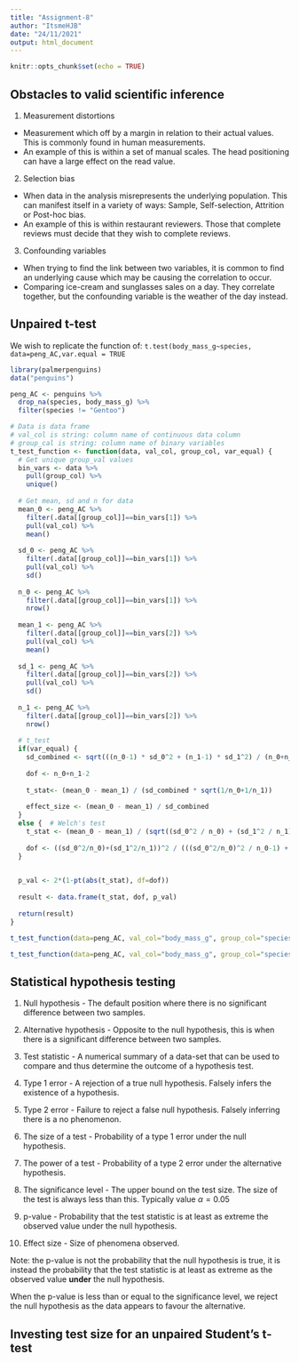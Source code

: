 ```yaml
---
title: "Assignment-8"
author: "ItsmeHJB"
date: "24/11/2021"
output: html_document
---
```


```r
knitr::opts_chunk$set(echo = TRUE)
```

## Obstacles to valid scientific inference

1. Measurement distortions
 - Measurement which off by a margin in relation to their actual values. This is commonly found in human measurements.
 - An example of this is within a set of manual scales. The head positioning can have a large effect on the read value.
 
2. Selection bias
 - When data in the analysis misrepresents the underlying population. This can manifest itself in a variety of ways: Sample, Self-selection, Attrition or Post-hoc bias.
 - An example of this is within restaurant reviewers. Those that complete reviews must decide that they wish to complete reviews.

3. Confounding variables
 - When trying to find the link between two variables, it is common to find an underlying cause which may be causing the correlation to occur.
 - Comparing ice-cream and sunglasses sales on a day. They correlate together, but the confounding variable is the weather of the day instead.
 
## Unpaired t-test

We wish to replicate the function of: ``` t.test(body_mass_g~species, data=peng_AC,var.equal = TRUE ```

```r
library(palmerpenguins)
data("penguins")

peng_AC <- penguins %>%
  drop_na(species, body_mass_g) %>%
  filter(species != "Gentoo")
```

```r
# Data is data frame
# val_col is string: column name of continuous data column
# group_cal is string: column name of binary variables
t_test_function <- function(data, val_col, group_col, var_equal) {
  # Get unique group_val values
  bin_vars <- data %>%
    pull(group_col) %>% 
    unique()
  
  # Get mean, sd and n for data
  mean_0 <- peng_AC %>% 
    filter(.data[[group_col]]==bin_vars[1]) %>%
    pull(val_col) %>%
    mean()
  
  sd_0 <- peng_AC %>% 
    filter(.data[[group_col]]==bin_vars[1]) %>%
    pull(val_col) %>%
    sd()
  
  n_0 <- peng_AC %>% 
    filter(.data[[group_col]]==bin_vars[1]) %>%
    nrow()
  
  mean_1 <- peng_AC %>% 
    filter(.data[[group_col]]==bin_vars[2]) %>%
    pull(val_col) %>%
    mean()
  
  sd_1 <- peng_AC %>% 
    filter(.data[[group_col]]==bin_vars[2]) %>%
    pull(val_col) %>%
    sd()
  
  n_1 <- peng_AC %>% 
    filter(.data[[group_col]]==bin_vars[2]) %>%
    nrow()
  
  # t_test
  if(var_equal) {
    sd_combined <- sqrt(((n_0-1) * sd_0^2 + (n_1-1) * sd_1^2) / (n_0+n_1-2))
    
    dof <- n_0+n_1-2
    
    t_stat<- (mean_0 - mean_1) / (sd_combined * sqrt(1/n_0+1/n_1))
  
    effect_size <- (mean_0 - mean_1) / sd_combined
  }
  else {  # Welch's test
    t_stat <- (mean_0 - mean_1) / (sqrt((sd_0^2 / n_0) + (sd_1^2 / n_1)))
    
    dof <- ((sd_0^2/n_0)+(sd_1^2/n_1))^2 / (((sd_0^2/n_0)^2 / n_0-1) + ((sd_1^2/n_1)^2 / n_1-1))
  }
  

  p_val <- 2*(1-pt(abs(t_stat), df=dof))
  
  result <- data.frame(t_stat, dof, p_val)
  
  return(result)
}

t_test_function(data=peng_AC, val_col="body_mass_g", group_col="species",var_equal=TRUE)

t_test_function(data=peng_AC, val_col="body_mass_g", group_col="species",var_equal=FALSE)
```

## Statistical hypothesis testing

1. Null hypothesis - The default position where there is no significant difference between two samples.

2. Alternative hypothesis - Opposite to the null hypothesis, this is when there is a significant difference between two samples.

3. Test statistic - A numerical summary of a data-set that can be used to compare and thus determine the outcome of a hypothesis test.

4. Type 1 error - A rejection of a true null hypothesis. Falsely infers the existence of a hypothesis.

5. Type 2 error - Failure to reject a false null hypothesis. Falsely inferring there is a no phenomenon.

6. The size of a test - Probability of a type 1 error under the null hypothesis.

7. The power of a test - Probability of a type 2 error under the alternative hypothesis.

8. The significance level - The upper bound on the test size. The size of the test is always less than this. Typically value $\alpha = 0.05$

9. p-value - Probability that the test statistic is at least as extreme the observed value under the null hypothesis.

10. Effect size - Size of phenomena observed.

Note: the p-value is not the probability that the null hypothesis is true, it is instead the probability that the test statistic is at least as extreme as the observed value **under** the null hypothesis.

When the p-value is less than or equal to the significance level, we reject the null hypothesis as the data appears to favour the alternative.

## Investing test size for an unpaired Student's t-test


